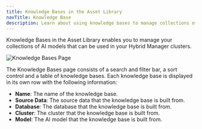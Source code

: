 ```yaml
---
title: Knowledge Bases in the Asset Library
navTitle: Knowledge Base
description: Learn about using knowledge bases to manage collections of AI models for Hybrid Manager clusters.
---
```


Knowledge Bases in the Asset Library enables you to manage your collections of AI models that can be used in your Hybrid Manager clusters. 

![Knowledge Bases Page](../../images/assetlibrary-knowledge-bases.png)

The Knowledge Bases page consists of a search and filter bar, a sort control and a table of knowledge bases. Each knowledge base is displayed in its own row with the following information:

-   **Name**: The name of the knowledge base.
-   **Source Data**: The source data that the knowledge base is built from.
-   **Database**: The database that the knowledge base is built from.
-   **Cluster**: The cluster that the knowledge base is built from.
-   **Model**: The AI model that the knowledge base is built from.
